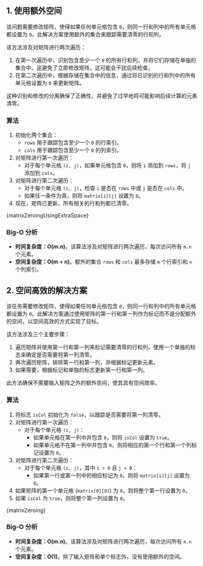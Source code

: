 

## 1. 使用额外空间

该问题需要修改矩阵，使得如果任何单元格包含 `0`，则同一行和列中的所有单元格都设置为 `0`。此解决方案使用额外的集合来跟踪需要清零的行和列。

该方法涉及对矩阵进行两次遍历：

1. 在第一次遍历中，识别包含至少一个 `0` 的所有行和列，并将它们存储在单独的集合中。这避免了立即修改矩阵，这可能会干扰后续检查。
2. 在第二次遍历中，根据存储在集合中的信息，通过将已识别的行和列中的所有单元格设置为 `0` 来更新矩阵。

这种识别和修改的分离确保了正确性，并避免了过早地将可能影响后续计算的元素清零。

### 算法

1. 初始化两个集合：
   * `rows` 用于跟踪包含至少一个 `0` 的行索引。
   * `cols` 用于跟踪包含至少一个 `0` 的列索引。
2. 对矩阵进行第一次遍历：
   * 对于每个单元格 `(i, j)`，如果单元格包含 `0`，则将 `i` 添加到 `rows`，将 `j` 添加到 `cols`。
3. 对矩阵进行第二次遍历：
   * 对于每个单元格 `(i, j)`，检查 `i` 是否在 `rows` 中或 `j` 是否在 `cols` 中。
   * 如果任一条件为真，则将 `matrix[i][j]` 设置为 `0`。
4. 现在，矩阵已更新，所有相关的行和列都已清零。

<MDXCodeBlock>
  {matrixZeroingUsingExtraSpace}
</MDXCodeBlock>

### Big-O 分析

* **时间复杂度：O(m.n)**。该算法涉及对矩阵进行两次遍历，每次访问所有 `m.n` 个元素。
* **空间复杂度：O(m + n)**。额外的集合 `rows` 和 `cols` 最多存储 `m` 个行索引和 `n` 个列索引。

## 2. 空间高效的解决方案

该任务需要修改矩阵，使得如果任何单元格包含 `0`，则同一行和列中的所有单元格都设置为 `0`。此解决方案通过使用矩阵的第一行和第一列作为标记而不是分配额外的空间，以空间高效的方式实现了目标。

该方法涉及三个主要步骤：

1. 遍历矩阵并使用第一行和第一列来标记需要清零的行和列。使用一个单独的标志来确定是否需要将第一列清零。
2. 再次遍历矩阵，排除第一行和第一列，并根据标记更新元素。
3. 如果需要，根据标记和单独的标志更新第一行和第一列。

此方法确保不需要输入矩阵之外的额外空间，使其具有空间效率。

### 算法

1. 将标志 `isCol` 初始化为 `false`，以跟踪是否需要将第一列清零。
2. 对矩阵进行第一次遍历：
   * 对于每个单元格 `(i, j)`：
     * 如果单元格在第一列中并包含 `0`，则将 `isCol` 设置为 `true`。
     * 如果单元格不在第一列中并包含 `0`，则将相应的第一个行和第一个列标记设置为 `0`。
3. 对矩阵进行第二次遍历：
   * 对于每个单元格 `(i, j)`，其中 `i > 0` 且 `j > 0`：
     * 如果第一行或第一列中的相应标记为 `0`，则将 `matrix[i][j]` 设置为 `0`。
4. 如果矩阵的第一个单元格 (`matrix[0][0]`) 为 `0`，则将整个第一行设置为 `0`。
5. 如果 `isCol` 为 `true`，则将整个第一列设置为 `0`。

<MDXCodeBlock>
  {matrixZeroing}
</MDXCodeBlock>

### Big-O 分析

* **时间复杂度：O(m.n)**。该算法涉及对矩阵进行两次遍历，每次访问所有 `m.n` 个元素。
* **空间复杂度：O(1)**。除了输入矩阵和单个标志外，没有使用额外的空间。
